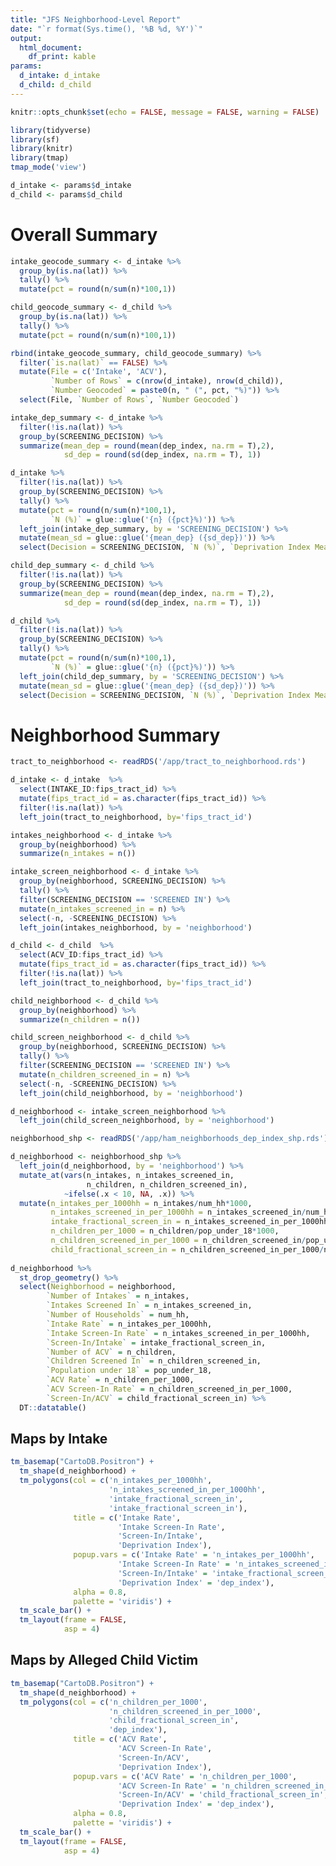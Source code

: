 ```yaml
---
title: "JFS Neighborhood-Level Report"
date: "`r format(Sys.time(), '%B %d, %Y')`"
output: 
  html_document:
    df_print: kable
params: 
  d_intake: d_intake
  d_child: d_child
---
```


```r
knitr::opts_chunk$set(echo = FALSE, message = FALSE, warning = FALSE)

library(tidyverse)
library(sf)
library(knitr)
library(tmap)
tmap_mode('view')
```

```r
d_intake <- params$d_intake
d_child <- params$d_child
```

# Overall Summary

```r
intake_geocode_summary <- d_intake %>% 
  group_by(is.na(lat)) %>% 
  tally() %>% 
  mutate(pct = round(n/sum(n)*100,1))

child_geocode_summary <- d_child %>% 
  group_by(is.na(lat)) %>% 
  tally() %>% 
  mutate(pct = round(n/sum(n)*100,1))

rbind(intake_geocode_summary, child_geocode_summary) %>% 
  filter(`is.na(lat)` == FALSE) %>% 
  mutate(File = c('Intake', 'ACV'), 
         `Number of Rows` = c(nrow(d_intake), nrow(d_child)),
         `Number Geocoded` = paste0(n, " (", pct, "%)")) %>% 
  select(File, `Number of Rows`, `Number Geocoded`)
```



```r
intake_dep_summary <- d_intake %>% 
  filter(!is.na(lat)) %>% 
  group_by(SCREENING_DECISION) %>% 
  summarize(mean_dep = round(mean(dep_index, na.rm = T),2), 
            sd_dep = round(sd(dep_index, na.rm = T), 1))

d_intake %>% 
  filter(!is.na(lat)) %>% 
  group_by(SCREENING_DECISION) %>% 
  tally() %>% 
  mutate(pct = round(n/sum(n)*100,1),
         `N (%)` = glue::glue('{n} ({pct}%)')) %>% 
  left_join(intake_dep_summary, by = 'SCREENING_DECISION') %>% 
  mutate(mean_sd = glue::glue('{mean_dep} ({sd_dep})')) %>% 
  select(Decision = SCREENING_DECISION, `N (%)`, `Deprivation Index Mean (sd) ` = mean_sd)
```

```r
child_dep_summary <- d_child %>% 
  filter(!is.na(lat)) %>% 
  group_by(SCREENING_DECISION) %>% 
  summarize(mean_dep = round(mean(dep_index, na.rm = T),2), 
            sd_dep = round(sd(dep_index, na.rm = T), 1))

d_child %>% 
  filter(!is.na(lat)) %>% 
  group_by(SCREENING_DECISION) %>% 
  tally() %>% 
  mutate(pct = round(n/sum(n)*100,1),
         `N (%)` = glue::glue('{n} ({pct}%)')) %>% 
  left_join(child_dep_summary, by = 'SCREENING_DECISION') %>% 
  mutate(mean_sd = glue::glue('{mean_dep} ({sd_dep})')) %>% 
  select(Decision = SCREENING_DECISION, `N (%)`, `Deprivation Index Mean (sd) ` = mean_sd)
```

# Neighborhood Summary

```r
tract_to_neighborhood <- readRDS('/app/tract_to_neighborhood.rds')

d_intake <- d_intake  %>%
  select(INTAKE_ID:fips_tract_id) %>% 
  mutate(fips_tract_id = as.character(fips_tract_id)) %>% 
  filter(!is.na(lat)) %>% 
  left_join(tract_to_neighborhood, by='fips_tract_id')

intakes_neighborhood <- d_intake %>% 
  group_by(neighborhood) %>% 
  summarize(n_intakes = n())

intake_screen_neighborhood <- d_intake %>% 
  group_by(neighborhood, SCREENING_DECISION) %>% 
  tally() %>% 
  filter(SCREENING_DECISION == 'SCREENED IN') %>% 
  mutate(n_intakes_screened_in = n) %>% 
  select(-n, -SCREENING_DECISION) %>% 
  left_join(intakes_neighborhood, by = 'neighborhood')

d_child <- d_child  %>%
  select(ACV_ID:fips_tract_id) %>% 
  mutate(fips_tract_id = as.character(fips_tract_id)) %>% 
  filter(!is.na(lat)) %>% 
  left_join(tract_to_neighborhood, by='fips_tract_id')

child_neighborhood <- d_child %>% 
  group_by(neighborhood) %>% 
  summarize(n_children = n())

child_screen_neighborhood <- d_child %>% 
  group_by(neighborhood, SCREENING_DECISION) %>% 
  tally() %>% 
  filter(SCREENING_DECISION == 'SCREENED IN') %>% 
  mutate(n_children_screened_in = n) %>% 
  select(-n, -SCREENING_DECISION) %>% 
  left_join(child_neighborhood, by = 'neighborhood')

d_neighborhood <- intake_screen_neighborhood %>% 
  left_join(child_screen_neighborhood, by = 'neighborhood')

neighborhood_shp <- readRDS('/app/ham_neighborhoods_dep_index_shp.rds')

d_neighborhood <- neighborhood_shp %>% 
  left_join(d_neighborhood, by = 'neighborhood') %>% 
  mutate_at(vars(n_intakes, n_intakes_screened_in, 
                 n_children, n_children_screened_in), 
            ~ifelse(.x < 10, NA, .x)) %>% 
  mutate(n_intakes_per_1000hh = n_intakes/num_hh*1000,
         n_intakes_screened_in_per_1000hh = n_intakes_screened_in/num_hh*1000,
         intake_fractional_screen_in = n_intakes_screened_in_per_1000hh/n_intakes_per_1000hh,
         n_children_per_1000 = n_children/pop_under_18*1000,
         n_children_screened_in_per_1000 = n_children_screened_in/pop_under_18*1000,
         child_fractional_screen_in = n_children_screened_in_per_1000/n_children_per_1000)
  
d_neighborhood %>%
  st_drop_geometry() %>% 
  select(Neighborhood = neighborhood, 
        `Number of Intakes` = n_intakes, 
        `Intakes Screened In` = n_intakes_screened_in,
        `Number of Households` = num_hh, 
        `Intake Rate` = n_intakes_per_1000hh,
        `Intake Screen-In Rate` = n_intakes_screened_in_per_1000hh,
        `Screen-In/Intake` = intake_fractional_screen_in,
        `Number of ACV` = n_children, 
        `Children Screened In` = n_children_screened_in, 
        `Population under 18` = pop_under_18,
        `ACV Rate` = n_children_per_1000, 
        `ACV Screen-In Rate` = n_children_screened_in_per_1000,
        `Screen-In/ACV` = child_fractional_screen_in) %>% 
  DT::datatable()
```

## Maps by Intake

```r
tm_basemap("CartoDB.Positron") +
  tm_shape(d_neighborhood) +
  tm_polygons(col = c('n_intakes_per_1000hh',
                      'n_intakes_screened_in_per_1000hh',
                      'intake_fractional_screen_in',
                      'intake_fractional_screen_in'),
              title = c('Intake Rate',
                        'Intake Screen-In Rate',
                        'Screen-In/Intake',
                        'Deprivation Index'),
              popup.vars = c('Intake Rate' = 'n_intakes_per_1000hh',
                        'Intake Screen-In Rate' = 'n_intakes_screened_in_per_1000hh',
                        'Screen-In/Intake' = 'intake_fractional_screen_in',
                        'Deprivation Index' = 'dep_index'),
              alpha = 0.8,
              palette = 'viridis') +
  tm_scale_bar() +
  tm_layout(frame = FALSE,
            asp = 4)
```

## Maps by Alleged Child Victim

```r
tm_basemap("CartoDB.Positron") +
  tm_shape(d_neighborhood) +
  tm_polygons(col = c('n_children_per_1000',
                      'n_children_screened_in_per_1000',
                      'child_fractional_screen_in',
                      'dep_index'),
              title = c('ACV Rate',
                        'ACV Screen-In Rate',
                        'Screen-In/ACV',
                        'Deprivation Index'),
              popup.vars = c('ACV Rate' = 'n_children_per_1000',
                        'ACV Screen-In Rate' = 'n_children_screened_in_per_1000',
                        'Screen-In/ACV' = 'child_fractional_screen_in',
                        'Deprivation Index' = 'dep_index'),
              alpha = 0.8,
              palette = 'viridis') +
  tm_scale_bar() +
  tm_layout(frame = FALSE,
            asp = 4)
```
